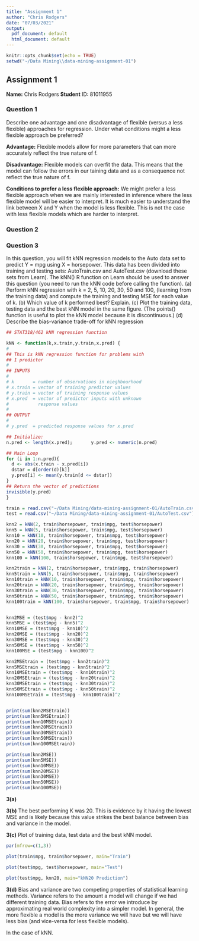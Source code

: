 ```yaml
---
title: "Assignment 1"
author: "Chris Rodgers"
date: "07/03/2021"
output:
  pdf_document: default
  html_document: default
---
```


```r
knitr::opts_chunk$set(echo = TRUE)
setwd("~/Data Mining\\data-mining-assignment-01")
```

## Assignment 1

**Name:** Chris Rodgers
**Student** ID: 81011955


### Question 1
Describe one advantage and one disadvantage of flexible (versus a less
flexible) approaches for regression. Under what conditions might a less flexible approach be preferred?

**Advantage:**
Flexible models allow for more parameters that can more accurately reflect the true nature of f.


**Disadvantage:**
Flexible models can overfit the data. This means that the model can follow the errors in our taining data and as a consequence not reflect the true nature of f.


**Conditions to prefer a less flexible approach:**
We might prefer a less flexible approach when we are mainly interested in inference where the less flexible model will be easier to interpret. It is much easier to understand the link between X and Y when the model is less flexible. This is not the case with less flexible models which are harder to interpret. 


### Question 2




### Question 3
 In this question, you will fit kNN regression models to the Auto data set
to predict Y = mpg using X = horsepower. This data has been divided into training
and testing sets: AutoTrain.csv and AutoTest.csv (download these sets from Learn).
The kNN() R function on Learn should be used to answer this question (you need to
run the kNN code before calling the function).
(a) Perform kNN regression with k = 2, 5, 10, 20, 30, 50 and 100, (learning from the
training data) and compute the training and testing MSE for each value of k.
(b) Which value of k performed best? Explain.
(c) Plot the training data, testing data and the best kNN model in the same figure.
(The points() function is useful to plot the kNN model because it is discontinuous.)
(d) Describe the bias-variance trade-off for kNN regression


```r
## STAT318/462 kNN regression function

kNN <- function(k,x.train,y.train,x.pred) {
# 
## This is kNN regression function for problems with
## 1 predictor
#
## INPUTS
#
# k       = number of observations in nieghbourhood 
# x.train = vector of training predictor values
# y.train = vector of training response values
# x.pred  = vector of predictor inputs with unknown
#           response values 
#
## OUTPUT
#
# y.pred  = predicted response values for x.pred

## Initialize:
n.pred <- length(x.pred);		y.pred <- numeric(n.pred)

## Main Loop
for (i in 1:n.pred){
  d <- abs(x.train - x.pred[i])
  dstar = d[order(d)[k]]
  y.pred[i] <- mean(y.train[d <= dstar])		
}
## Return the vector of predictions
invisible(y.pred)
}
```

```r
train = read.csv("~/Data Mining/data-mining-assignment-01/AutoTrain.csv")
test = read.csv("~/Data Mining/data-mining-assignment-01/AutoTest.csv")

knn2 = kNN(2, train$horsepower, train$mpg, test$horsepower)
knn5 = kNN(5, train$horsepower, train$mpg, test$horsepower)
knn10 = kNN(10, train$horsepower, train$mpg, test$horsepower)
knn20 = kNN(20, train$horsepower, train$mpg, test$horsepower)
knn30 = kNN(30, train$horsepower, train$mpg, test$horsepower)
knn50 = kNN(50, train$horsepower, train$mpg, test$horsepower)
knn100 = kNN(100, train$horsepower, train$mpg, test$horsepower)

knn2train = kNN(2, train$horsepower, train$mpg, train$horsepower)
knn5train = kNN(5, train$horsepower, train$mpg, train$horsepower)
knn10train = kNN(10, train$horsepower, train$mpg, train$horsepower)
knn20train = kNN(20, train$horsepower, train$mpg, train$horsepower)
knn30train = kNN(30, train$horsepower, train$mpg, train$horsepower)
knn50train = kNN(50, train$horsepower, train$mpg, train$horsepower)
knn100train = kNN(100, train$horsepower, train$mpg, train$horsepower)


knn2MSE = (test$mpg - knn2)^2
knn5MSE = (test$mpg - knn5)^2
knn10MSE = (test$mpg - knn10)^2
knn20MSE = (test$mpg - knn20)^2
knn30MSE = (test$mpg - knn30)^2
knn50MSE = (test$mpg - knn50)^2
knn100MSE = (test$mpg - knn100)^2

knn2MSEtrain = (test$mpg - knn2train)^2
knn5MSEtrain = (test$mpg - knn5train)^2
knn10MSEtrain = (test$mpg - knn10train)^2
knn20MSEtrain = (test$mpg - knn20train)^2
knn30MSEtrain = (test$mpg - knn30train)^2
knn50MSEtrain = (test$mpg - knn50train)^2
knn100MSEtrain = (test$mpg - knn100train)^2


print(sum(knn2MSEtrain))
print(sum(knn5MSEtrain))
print(sum(knn10MSEtrain))
print(sum(knn20MSEtrain))
print(sum(knn30MSEtrain))
print(sum(knn50MSEtrain))
print(sum(knn100MSEtrain))

print(sum(knn2MSE))
print(sum(knn5MSE))
print(sum(knn10MSE))
print(sum(knn20MSE))
print(sum(knn30MSE))
print(sum(knn50MSE))
print(sum(knn100MSE))
```
**3(a)**

**3(b)** The best performing K was 20. This is evidence by it having the lowest MSE and is likely because this value strikes the best balance between bias and variance in the model.

**3(c)** Plot of training data, test data and the best kNN model.

```r
par(mfrow=c(1,3))

plot(train$mpg, train$horsepower, main="Train")

plot(test$mpg, test$horsepower, main="Test")

plot(test$mpg, knn20, main="kNN20 Prediction")
```
**3(d)** 
Bias and variance are two competing properties of statistical learning methods. Variance refers to the amount a model will change if we had different training data. Bias refers to the error we introduce by approximating real world complexity into a simpler model. In general, the more flexible a model is the more variance we will have but we will have less bias (and vice-versa for less flexible models).

In the case of kNN. 




